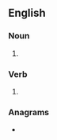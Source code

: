 ==English==

===Noun===
{{head|en|noun plural form}}

# {{plural of|primrose|lang=en}}

===Verb===
{{head|en|verb form}}

# {{en-third-person singular of|primrose}}

===Anagrams===
* {{anagrams|en|a=eimoprrss|impressor|promisers}}